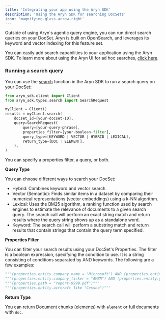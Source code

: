 ```yaml
---
title: 'Integrating your app using the Aryn SDK'
description: 'Using the Aryn SDK for searching DocSets'
icon: 'magnifying-glass-arrow-right'
---
```


Outside of using Aryn's agentic query engine, you can run direct search queries on your DocSet. Aryn is built on OpenSearch, and leverages its keyword and vector indexing for this feature set. 

You can easily add search capabilities to your application using the Aryn SDK. To learn more about using the Aryn UI for ad hoc searches, [click here](/aryn-platform/querying-data/search/using_search_ui).


### Running a search query

You can use the [search](/sdk-reference/query#search) function in the Aryn SDK to run a search query on your DocSet:


```python
from aryn_sdk.client import Client
from aryn_sdk.types.search import SearchRequest

myClient = Client()
results = myClient.search(
    docset_id=[your-docset-ID],
    query=SearchRequest(
        query=[your-query-phrase],
        properties_filter=[your-boolean-filter],
        query_type=[KEYWORD | VECTOR | HYBRID | LEXICAL],
        return_type=[DOC | ELEMENT],
    ),
)
```

You can specify a properties filter, a query, or both.

**Query Type**

You can choose different ways to search your DocSet:

* Hybrid: Combines keyword and vector search.
* Vector (Semantic): Finds similar items in a dataset by comparing their numerical representations (vector embeddings) using a k-NN algorithm.
* Lexical: Uses the BM25 algorithm, a ranking function used by search engines to estimate the relevance of documents to a given search query. The search call will perform an exact string match and return results where the query string shows up as a standalone word.
* Keyword: The search call will perform a substring match and return results that contain strings that contain the query term specified.


**Properties Filter**

You can filter your search results using your DocSet's Properties. The filter is a boolean expression, specifying the condition to use. It is a string consisting of conditions separated by AND keywords. The following are a few examples:

```python
"""(properties.entity.company_name = "Microsoft") AND (properties.entity.year = "2024")"""
"""(properties.entity.company_ticker = "AMZN") AND (properties.entity.year = "2023") AND (properties.entity.quarter = "Q2")"""
"""(properties.path = "report-9999.pdf")"""
"""(properties.entity.aircraft like "Cessna")"""
```

**Return Type**

You can return Document chunks (elements) with ```element``` or full documents with ```doc```.

